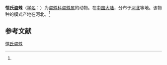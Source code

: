 {{Speciesbox
| name = 恺氏盗蛛
| status = 
| status_system = 
| image = 
| genus = Pisaura
| species = kishidai
| authority = (Saito, 1936)<ref name='id13975'>{{cite web| url =http://www.bioinfo.cn/db05/BjdwSpecies.php?action=view&id=13975| title =恺氏盗蛛| work =《中国动物物种编目数据库》| publisher =中国科学院微生物研究所| author =中国科学院动物研究所| accessdate =2009-04-28| deadurl =yes| archiveurl =https://web.archive.org/web/20160305072259/http://www.bioinfo.cn/db05/BjdwSpecies.php?action=view&id=13975| archivedate =2016-03-05}}</ref>
}}

'''恺氏盗蛛'''（[[学名|学名]]：{{lang|la|''Pisaura kishidai''}}）为[[盗蛛科|盗蛛科]][[盗蛛属|盗蛛属]]的动物。在[[中国大陆|中国大陆]]，分布于[[河北|河北]]等地。该物种的模式产地在河北。<ref name='id13975'/>

== 参考文献 ==
{{reflist}}

{{Wikispecies|Pisaura kishidai}}

[[Category:盗蛛属|恺氏盗蛛]]


{{蜘蛛小作品}}